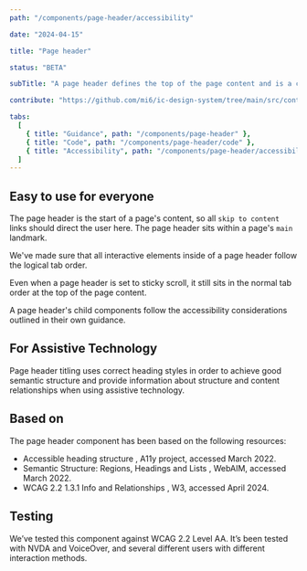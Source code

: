 ```yaml
---
path: "/components/page-header/accessibility"

date: "2024-04-15"

title: "Page header"

status: "BETA"

subTitle: "A page header defines the top of the page content and is a consistent way to show page context, key actions and secondary navigation."

contribute: "https://github.com/mi6/ic-design-system/tree/main/src/content/structured/components/page-header"

tabs:
  [
    { title: "Guidance", path: "/components/page-header" },
    { title: "Code", path: "/components/page-header/code" },
    { title: "Accessibility", path: "/components/page-header/accessibility" },
  ]
---
```


## Easy to use for everyone

The page header is the start of a page's content, so all `skip to content` links should direct the user here. The page header sits within a page's `main` landmark.

We've made sure that all interactive elements inside of a page header follow the logical tab order.

Even when a page header is set to sticky scroll, it still sits in the normal tab order at the top of the page content.

A page header's child components follow the accessibility considerations outlined in their own guidance.

## For Assistive Technology

Page header titling uses correct heading styles in order to achieve good semantic structure and provide information about structure and content relationships when using assistive technology.

## Based on

The page header component has been based on the following resources:

<ul>
  <li>
    <ic-link
      target="_blank"
      href="https://www.a11yproject.com/posts/how-to-accessible-heading-structure/"
      rel="noreferer noopener nofollow"
    >
      Accessible heading structure
    </ic-link>
    , A11y project, accessed March 2022.
  </li>
  <li>
    <ic-link
      target="_blank"
      href="https://webaim.org/techniques/semanticstructure/"
      rel="noreferer noopener nofollow"
    >
      Semantic Structure: Regions, Headings and Lists
    </ic-link>
    , WebAIM, accessed March 2022.
  </li>
  <li>
    <ic-link
      target="_blank"
      href="https://www.w3.org/WAI/WCAG22/Understanding/info-and-relationships"
      rel="noreferer noopener nofollow"
    >
      WCAG 2.2 1.3.1 Info and Relationships
    </ic-link>
    , W3, accessed April 2024.
  </li>
</ul>

## Testing

We’ve tested this component against WCAG 2.2 Level AA. It’s been tested with NVDA and VoiceOver, and several different users with different interaction methods.

